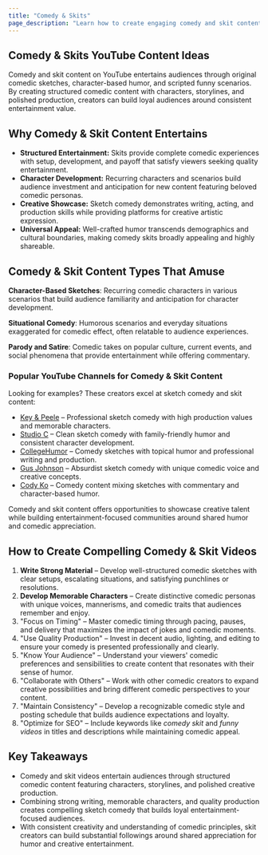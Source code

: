 ```yaml
---
title: "Comedy & Skits"
page_description: "Learn how to create engaging comedy and skit content for YouTube—covering sketch writing, character development, and comedic storytelling."
---
```


## Comedy & Skits YouTube Content Ideas

Comedy and skit content on YouTube entertains audiences through original comedic sketches, character-based humor, and scripted funny scenarios. By creating structured comedic content with characters, storylines, and polished production, creators can build loyal audiences around consistent entertainment value.

## Why Comedy & Skit Content Entertains

- **Structured Entertainment:** Skits provide complete comedic experiences with setup, development, and payoff that satisfy viewers seeking quality entertainment.
- **Character Development:** Recurring characters and scenarios build audience investment and anticipation for new content featuring beloved comedic personas.
- **Creative Showcase:** Sketch comedy demonstrates writing, acting, and production skills while providing platforms for creative artistic expression.
- **Universal Appeal:** Well-crafted humor transcends demographics and cultural boundaries, making comedy skits broadly appealing and highly shareable.

## Comedy & Skit Content Types That Amuse

**Character-Based Sketches**: Recurring comedic characters in various scenarios that build audience familiarity and anticipation for character development.

**Situational Comedy**: Humorous scenarios and everyday situations exaggerated for comedic effect, often relatable to audience experiences.

**Parody and Satire**: Comedic takes on popular culture, current events, and social phenomena that provide entertainment while offering commentary.

### Popular YouTube Channels for Comedy & Skit Content

Looking for examples? These creators excel at sketch comedy and skit content:
- [Key & Peele](https://www.youtube.com/@KeyAndPeele) – Professional sketch comedy with high production values and memorable characters.
- [Studio C](https://www.youtube.com/@StudioC) – Clean sketch comedy with family-friendly humor and consistent character development.
- [CollegeHumor](https://www.youtube.com/@CollegeHumor) – Comedy sketches with topical humor and professional writing and production.
- [Gus Johnson](https://www.youtube.com/@gustoonz) – Absurdist sketch comedy with unique comedic voice and creative concepts.
- [Cody Ko](https://www.youtube.com/@codyko) – Comedy content mixing sketches with commentary and character-based humor.

Comedy and skit content offers opportunities to showcase creative talent while building entertainment-focused communities around shared humor and comedic appreciation.

## How to Create Compelling Comedy & Skit Videos

1. **Write Strong Material** – Develop well-structured comedic sketches with clear setups, escalating situations, and satisfying punchlines or resolutions.
2. **Develop Memorable Characters** – Create distinctive comedic personas with unique voices, mannerisms, and comedic traits that audiences remember and enjoy.
3. "Focus on Timing" – Master comedic timing through pacing, pauses, and delivery that maximizes the impact of jokes and comedic moments.
4. "Use Quality Production" – Invest in decent audio, lighting, and editing to ensure your comedy is presented professionally and clearly.
5. "Know Your Audience" – Understand your viewers' comedic preferences and sensibilities to create content that resonates with their sense of humor.
6. "Collaborate with Others" – Work with other comedic creators to expand creative possibilities and bring different comedic perspectives to your content.
7. "Maintain Consistency" – Develop a recognizable comedic style and posting schedule that builds audience expectations and loyalty.
8. "Optimize for SEO" – Include keywords like *comedy skit* and *funny videos* in titles and descriptions while maintaining comedic appeal.

## Key Takeaways

- Comedy and skit videos entertain audiences through structured comedic content featuring characters, storylines, and polished creative production.
- Combining strong writing, memorable characters, and quality production creates compelling sketch comedy that builds loyal entertainment-focused audiences.
- With consistent creativity and understanding of comedic principles, skit creators can build substantial followings around shared appreciation for humor and creative entertainment.